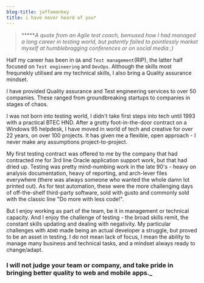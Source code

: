 ```yaml
---
blog-title: jaffamonkey
title: i have never heard of you*
---
```


> *****_A quote from an Agile test coach, bemused how I had managed a long career in testing world, but patently failed to pointlessly market myself at humblebragging conferences or on social media ;)_

Half my career has been in `QA` and `Test management`(RIP), the latter half focused on `Test engineering` and `DevOps`. Although the skills most frequnekly utilised are my technical skills, I also bring a Quality assurance mindset.

I have provided Quality assurance and Test engineering services to over 50 companies. These ranged from groundbreaking startups to companies in stages of chaos. 

I was not born into testing world, I didn't take first steps into tech until 1993 with a practical BTEC HND. After a grotty foot-in-the-door contract on a Windows 95 helpdesk, I have moved in world of tech and creative for over 22 years, on over 100 projects. It has given me a flexible, open approach - I never make any assumptions project-to-project.  

My first testing contract was offered to me by the company that had contracted me for 3rd line Oracle application support work, but that had dried up. Testing was pretty mind-numbing work in the late 90's - heavy on analysis documentation, heavy of reporting, and arch-lever files everywhere (there was always someone who wanted the whole damn lot printed out). As for test automation, these were the more challenging days of off-the-shelf third-party software, sold with gusto and commonly sold with the classic line "Do more with less code!". 

But I enjoy working as part of the team, be it in management or technical capacity. And I enjoy the challenge of testing - the broad skills remit, the constant skills updating and dealing with negativity. My particular challenges with `ADHD` made being an actual developer a struggle, but proved to be an asset in testing. I do not mean lack of focus, I mean the ability to manage many business and technical tasks, and a mindset always ready to change/adapt. 

### I will not judge your team or company, and take pride in bringing better quality to web and mobile apps._
